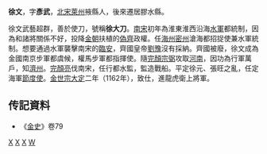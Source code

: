 '''徐文'''，字'''彥武'''，[[北宋|北宋]][[萊州|萊州]]掖縣人，後來遷居膠水縣。

徐文武藝超群，善於使刀，號稱'''徐大刀'''。[[南宋|南宋]]初年為淮東淮西沿海[[水軍|水軍]]都統制，因為和諸將關係不好，投降[[金朝|金朝]]扶植的[[偽齊|偽齊]]政權。任[[海州|海州]][[密州|密州]]滄海都招捉使兼水軍統制。想要通過水軍襲擊南宋的[[臨安|臨安]]，齊國皇帝[[劉豫|劉豫]]沒有採納。齊國被廢，徐文成為金國南京步軍都虞候，權馬步軍都指揮使。隨[[完顏宗弼|完顏宗弼]]攻取[[河南|河南]]，因功為行軍萬戶，知[[濟州|濟州]]。[[完顏亮|完顏亮]]伐南宋，任行都水監，監造戰船。平定徐元、張旺之亂，任定海軍[[節度使|節度使]]。[[金世宗|金世宗]][[大定_(金朝)|大定]]二年（1162年），致仕，進龍虎衛上將軍。

==传記資料== 
* 《[[金史|金史]]》卷79

[[分类:南宋官员|X]]
[[分类:金朝官员|X]]
[[分类:萊州人|X]]
[[分类:徐姓|W]]